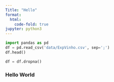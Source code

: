 ```yaml
---
Title: "Hello"
format:
  html:
    code-fold: true
jupyter: python3
---
```


```python
import pandas as pd 
df = pd.read_csv('data/ExpVinho.csv', sep=';')
df.head()

```

```python

df = df.dropna()


```
### Hello World





